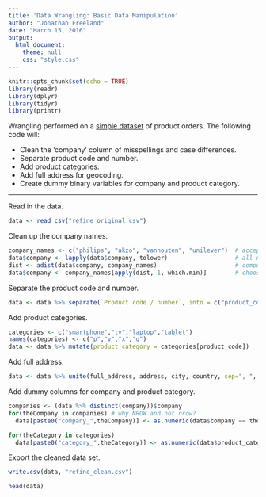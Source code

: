 ```yaml
---
title: 'Data Wrangling: Basic Data Manipulation'
author: "Jonathan Freeland"
date: "March 15, 2016"
output:
  html_document:
    theme: null
    css: "style.css"
---
```


```r
knitr::opts_chunk$set(echo = TRUE)
library(readr)
library(dplyr)
library(tidyr)
library(printr)
```

Wrangling performed on a [simple dataset](https://drive.google.com/file/d/0B9vKjeWdQHa5OE5UQ1k4TWJlelU/view) of product orders.
The following code will:

* Clean the 'company' column of misspellings and case differences.
* Separate product code and number.
* Add product categories.
* Add full address for geocoding.
* Create dummy binary variables for company and product category.

***

Read in the data.
```r
data <- read_csv("refine_original.csv")
```

Clean up the company names.
```r
company_names <- c("philips", "akzo", "vanhouten", "unilever")  # acceptable company names
data$company <- lapply(data$company, tolower)                   # all names as lowercase
dist <- adist(data$company, company_names)                      # compute string distances
data$company <- company_names[apply(dist, 1, which.min)]        # choose acceptable name with least distance
```

Separate the product code and number.
```r
data <- data %>% separate(`Product code / number`, into = c("product_code", "product_number"), sep = "-")
```

Add product categories.
```r
categories <- c("smartphone","tv","laptop","tablet")
names(categories) <- c("p","v","x","q")
data <- data %>% mutate(product_category = categories[product_code])
```

Add full address.
```r
data <- data %>% unite(full_address, address, city, country, sep=", ", remove = FALSE)
```

Add dummy columns for company and product category.
```r
companies <- (data %>% distinct(company))$company
for(theCompany in companies) # why NROW and not nrow?
  data[paste0("company_",theCompany)] <- as.numeric(data$company == theCompany)

for(theCategory in categories)
  data[paste0("category_",theCategory)] <- as.numeric(data$product_category == theCategory)
```

Export the cleaned data set.
```r
write.csv(data, "refine_clean.csv")
```
```r
head(data)
```